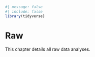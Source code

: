 ```r
#| message: false
#| include: false
library(tidyverse)
```

# Raw {.unnumbered}

This chapter details all raw data analyses.
